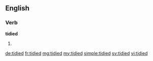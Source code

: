 ==English==

===Verb===
'''tidied'''

# {{en-past of|tidy}}

[[de:tidied]]
[[fr:tidied]]
[[mg:tidied]]
[[my:tidied]]
[[simple:tidied]]
[[sv:tidied]]
[[vi:tidied]]